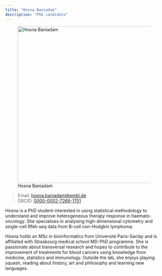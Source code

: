 ```yaml
---
title: "Hosna Baniadam"
description: "PhD candidate"
---
```


![Hosna Baniadam](hosna_baniadam-460x460.jpg){width="500" fig-align="center"}

> Email: [hosna.baniadam\@embl.de](mailto:hosna.baniadam@embl.de)\
> ORCID: [0000-0002-7266-1751](https://europepmc.org/authors/0000-0002-7266-1751)

Hosna is a PhD student interested in using statistical methodology to understand and improve heterogeneous therapy response in haemato-oncology. She specialises in analysing high-dimensional cytometry and single-cell RNA-seq data from B-cell non-Hodgkin lymphoma.

Hosna holds an MSc in bioinformatics from Université Paris-Saclay and is affiliated with Strasbourg medical school MD-PhD programme. She is passionate about transversal research and hopes to contribute to the improvement of treatments for blood cancers using knowledge from medicine, statistics and immunology. Outside the lab, she enjoys playing squash, reading about history, art and philosophy and learning new languages.
